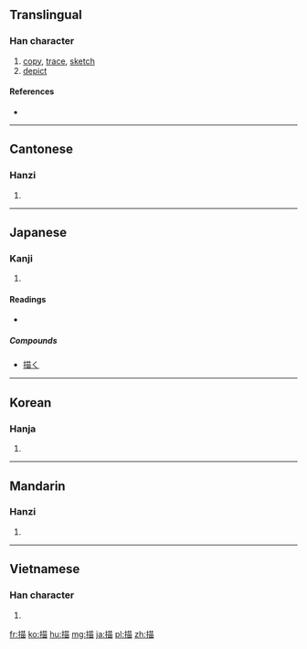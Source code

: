 ==Translingual==

===Han character===
{{Han char|rn=64|rad=手|as=09|sn=12|four=5406<sub>0</sub>|canj=手廿田 (QTW)}}

# [[copy]], [[trace]], [[sketch]]
# [[depict]]

====References====
* {{Han ref|kx=0441.170|dkj=12339|dj=0792.130|hdz=31892.030|uh=63CF|ud=25551|bh=B479|bd=46201}}

----

==Cantonese==

===Hanzi===
{{yue-hanzi|jyut=|y=miu4}}

# {{defn|lang=yue|sort=手09}}

----

==Japanese==

===Kanji===
{{ja-kanji|grade=c|rs=手09}}

# {{defn|lang=ja|sort=手09}}

====Readings====
* {{ja-readings|on=[[びょう]] (byō)|kun=[[えがく]] (egaku)}}

=====Compounds=====
* [[描く]]

----

==Korean==

===Hanja===
{{ko-hanja|hangeul=묘|eumhun=|rv=myo|mr=myo|y=myo}}

# {{defn|lang=ko|sort=手09}}

----

==Mandarin==

===Hanzi===
{{cmn-hanzi|pin=[[dī]] ([[di1]]), [[dǐ]] ([[di3]]), [[miáo]] ([[miao2]]), [[shí]] ([[shi2]])|wg=ti<sup>1</sup>, ti<sup>3</sup>, miao<sup>2</sup>, shih<sup>2</sup>}}

# {{defn|lang=cmn|sort=手09}}

----

==Vietnamese==

===Han character===
{{vi-hantu|[[miêu]]|rs=手09}}

# {{defn|lang=vi|sort=手09}}

[[fr:描]]
[[ko:描]]
[[hu:描]]
[[mg:描]]
[[ja:描]]
[[pl:描]]
[[zh:描]]